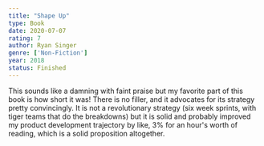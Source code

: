```yaml
---
title: "Shape Up"
type: Book
date: 2020-07-07
rating: 7
author: Ryan Singer
genre: ['Non-Fiction']
year: 2018
status: Finished
---
```


This sounds like a damning with faint praise but my favorite part of this book is how short it was! There is no filler, and it advocates for its strategy pretty convincingly.  It is not a revolutionary strategy (six week sprints, with tiger teams that do the breakdowns) but it is solid and probably improved my product development trajectory by like, 3% for an hour's worth of reading, which is a solid proposition altogether.
